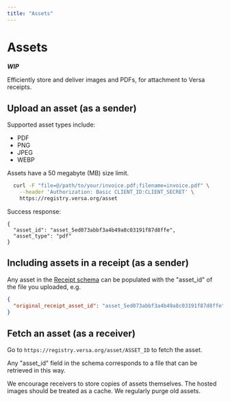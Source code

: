 ```yaml
---
title: "Assets"
---
```


# Assets

**_WIP_**

Efficiently store and deliver images and PDFs, for attachment to Versa receipts.

## Upload an asset (as a sender)

Supported asset types include:

- PDF
- PNG
- JPEG
- WEBP

Assets have a 50 megabyte (MB) size limit.

```bash
  curl -F "file=@/path/to/your/invoice.pdf;filename=invoice.pdf" \
    --header 'Authorization: Basic CLIENT_ID:CLIENT_SECRET' \
    https://registry.versa.org/asset
```

Success response:

```
{
  "asset_id": "asset_5ed073abbf3a4b49a8c03191f87d8ffe",
  "asset_type": "pdf"
}
```

## Including assets in a receipt (as a sender)

Any asset in the [Receipt schema](/receipt) can be populated with the "asset_id" of the file you uploaded, e.g.

```json
{
  "original_receipt_asset_id": "asset_5ed073abbf3a4b49a8c03191f87d8ffe"
}
```

## Fetch an asset (as a receiver)

Go to `https://registry.versa.org/asset/ASSET_ID` to fetch the asset.

Any "asset_id" field in the schema corresponds to a file that can be retrieved in this way.

We encourage receivers to store copies of assets themselves. The hosted images should be treated as a cache. We regularly purge old assets.
